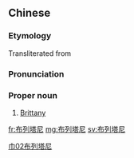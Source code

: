 ==Chinese==
{{zh-forms|gloss=-}}

===Etymology===
Transliterated from {{etyl|en|zh}}

===Pronunciation===
{{zh-pron
|m=Bùliètǎní
|cat=pn
}}

===Proper noun===
{{zh-proper noun}}

# [[Brittany]]

[[Category:zh:Regions of France|巾02布列塔尼]]

[[fr:布列塔尼]]
[[mg:布列塔尼]]
[[sv:布列塔尼]]